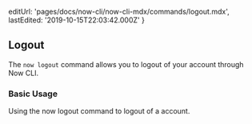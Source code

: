 
  editUrl: 'pages/docs/now-cli/now-cli-mdx/commands/logout.mdx',
  lastEdited: '2019-10-15T22:03:42.000Z'
}

## Logout

The `now logout` command allows you to logout of your <ProductNameSimple /> account through Now CLI.

### Basic Usage

<Snippet dark text="now logout" />
<Caption>Using the <InlineCode>now logout</InlineCode> command to logout of a <ProductNameSimple /> account.</Caption>
